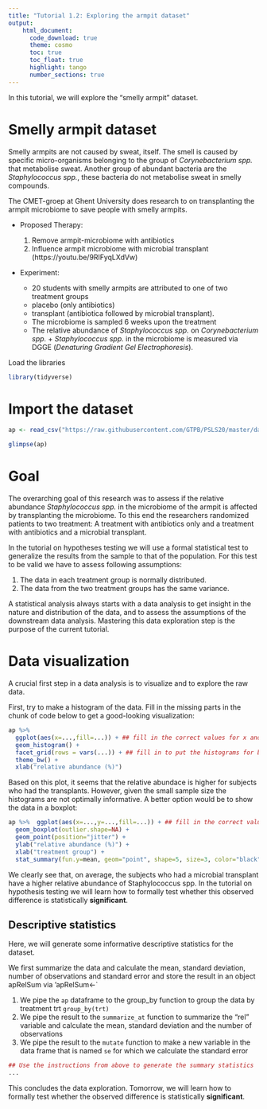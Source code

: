 ```yaml
---
title: "Tutorial 1.2: Exploring the armpit dataset"   
output:
    html_document:
      code_download: true    
      theme: cosmo
      toc: true
      toc_float: true
      highlight: tango
      number_sections: true
---
```


In this tutorial, we will explore the "smelly armpit" dataset. 

# Smelly armpit dataset

Smelly armpits are not caused by sweat, itself. The smell is caused
by specific micro-organisms belonging to the group of
*Corynebacterium spp.* that metabolise sweat.
Another group of abundant bacteria are the *Staphylococcus spp.*,
these bacteria do not metabolise sweat in smelly compounds.

The CMET-groep at Ghent University does research to on transplanting the armpit microbiome to save people with smelly armpits.

- Proposed Therapy:
  	1. Remove armpit-microbiome with antibiotics
    2. Influence armpit microbiome with microbial transplant
       (https://youtu.be/9RIFyqLXdVw)

- Experiment:

    - 20 students with smelly armpits are attributed to one of 
      two treatment groups
    - placebo (only antibiotics)
    - transplant (antibiotica followed by microbial transplant).
    - The microbiome is sampled 6 weeks upon the treatment
    - The relative abundance of *Staphylococcus spp.* on
      *Corynebacterium spp.* + *Staphylococcus spp.* in the
      microbiome is measured via DGGE (*Denaturing Gradient Gel
      Electrophoresis*).

Load the libraries

```r
library(tidyverse)
```

# Import the dataset

```r
ap <- read_csv("https://raw.githubusercontent.com/GTPB/PSLS20/master/data/armpit.csv")
```

```r
glimpse(ap)
```

# Goal

The overarching goal of this research was to assess if the relative abundance 
*Staphylococcus spp.*
in the microbiome of the armpit is affected by transplanting the microbiome. 
To this end the researchers randomized patients to two treatment:
A treatment with antibiotics only and a treatment with
antibiotics and a microbial transplant.

In the tutorial on hypotheses testing we will use a formal statistical test to generalize the results from the sample to that of the population.
For this test to be valid we have to assess following assumptions:

1. The data in each treatment group is normally distributed.
2. The data from the two treatment groups has the same variance.

A statistical analysis always starts with a data analysis to get insight in the nature and distribution of the data, and to assess the assumptions of the downstream data analysis.
Mastering this data exploration step is the purpose of the current tutorial.

# Data visualization

A crucial first step in a data analysis is to visualize and to explore the raw
data.

First, try to make a histogram of the data. Fill in the
missing parts in the chunk of code below to get a good-looking
visualization:

```r
ap %>%
  ggplot(aes(x=...,fill=...)) + ## fill in the correct values for x and fill 
  geom_histogram() +
  facet_grid(rows = vars(...)) + ## fill in to put the histograms for both treatment conditions in a separate row
  theme_bw() +
  xlab("relative abundance (%)")
```

Based on this plot, it seems that the relative abundace
is higher for subjects who had the transplants.
However, given the small sample size the histograms
are not optimally informative. A better option would be to
show the data in a boxplot:

```r
ap %>%  ggplot(aes(x=...,y=...,fill=...)) + ## fill in the correct values for x, y and fill 
  geom_boxplot(outlier.shape=NA) + 
  geom_point(position="jitter") +
  ylab("relative abundance (%)") +
  xlab("treatment group") + 
  stat_summary(fun.y=mean, geom="point", shape=5, size=3, color="black", fill="black")
```

We clearly see that, on average, the subjects who had a
microbial transplant have a higher relative abundance of
Staphylococcus spp. In the tutorial on hypothesis testing we will learn how to formally test
whether this observed difference is statistically
**significant**.

## Descriptive statistics

Here, we will generate some informative descriptive statistics
for the dataset.

We first summarize the data and calculate the mean, standard
deviation, number of observations and standard error and store the
result in an object apRelSum via 'apRelSum<-`

1. We pipe the `ap` dataframe to the group_by function to group
the data by treatment trt `group_by(trt)`
2. We pipe the result to the `summarize_at` function to summarize
the "rel" variable and calculate the mean, standard deviation and
the number of observations 
3. We pipe the result to the `mutate` function to make a new
variable in the data frame that is named `se` for which we calculate the
standard error 

```r
## Use the instructions from above to generate the summary statistics
...
```

This concludes the data exploration. Tomorrow, we will 
learn how to formally test whether the observed 
difference is statistically **significant**.





